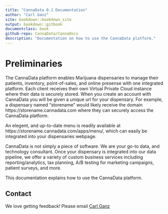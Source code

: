 ```yaml
--- 
title: "CannaData 0.1 Documentation"
author: "Carl Ganz"
site: bookdown::bookdown_site
output: bookdown::gitbook
documentclass: book
github-repo: CannaData/CannaDocs
description: "Documentation on how to use the CannaData platform."
---
```


<link rel="icon" type="image/png" href="https://s3-us-west-2.amazonaws.com/cannadatacdn/CannaData_Logo.png">

<meta property="og:image" content="https://s3-us-west-1.amazonaws.com/www.cannadata.com/logo.png" />

# Preliminaries

The CannaData platform enables Marijuana dispensaries to manage their patients, inventory, point-of-sales, and online presense with one integrated platform. Each client receives their own Virtual Private Cloud instance where their data is securely stored. When you create an account with CannaData you will be given a unique url for your dispensary. For example, a dispensary named "storename" would likely receive the domain https://storename.cannadata.com where they can securely access the CannaData platform.

An elegent, and up-to-date menu is readily available at https://storename.cannadata.com/apps/menu/, which can easily be integrated into your dispensaries webpage.

CannaData is not simply a piece of software. We are your go-to data, and technology consultant. Once your dispensary is integrated into our data pipeline, we offer a variety of custom business services including reporting/analytics, tax planning, A/B testing for marketing campaigns, patient surveys, and more. 

This documentation explains how to use the CannaData platform. 

## Contact

We love getting feedback! Please email [Carl Ganz](mailto:carl@cannadatasolutions.com)